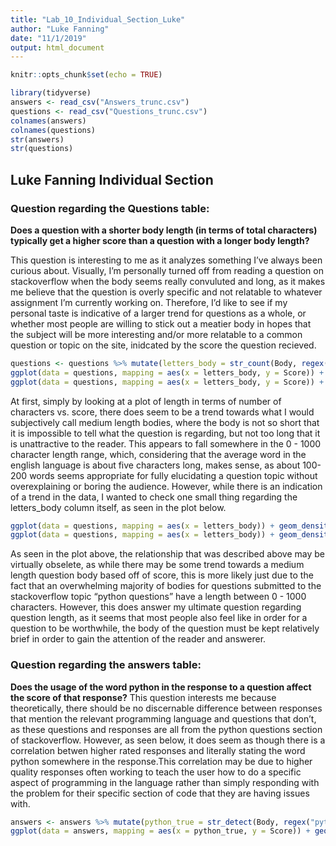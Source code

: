 ---
title: "Lab_10_Individual_Section_Luke"
author: "Luke Fanning"
date: "11/1/2019"
output: html_document
---

```{r setup, include=FALSE}
knitr::opts_chunk$set(echo = TRUE)
```
```{r}
library(tidyverse)
answers <- read_csv("Answers_trunc.csv")
questions <- read_csv("Questions_trunc.csv")
colnames(answers)
colnames(questions)
str(answers)
str(questions)

```

## Luke Fanning Individual Section

### Question regarding the Questions table:
**Does a question with a shorter body length (in terms of total characters) typically get a higher score than a question with a longer body length?**

This question is interesting to me as it analyzes something I've always been curious about. Visually, I'm personally turned off from reading a question on stackoverflow when the body seems really convuluted and long, as it makes me believe that the question is overly specific and not relatable to whatever assignment I'm currently working on. Therefore, I'd like to see if my personal taste is indicative of a larger trend for questions as a whole, or whether most people are willing to stick out a meatier body in hopes that the subject will be more interesting and/or more relatable to a common question or topic on the site, inidcated by the score the question recieved. 

```{r}
questions <- questions %>% mutate(letters_body = str_count(Body, regex("[a-z]", ignore_case = T)))
ggplot(data = questions, mapping = aes(x = letters_body, y = Score)) + geom_jitter() + xlim(c(0, 3000)) + labs(title = "Question Body Length vs. Score", x = "Number of letters in body of question", y = "Score")
ggplot(data = questions, mapping = aes(x = letters_body, y = Score)) + geom_jitter() + xlim(c(0, 500))+ labs(title = "Question Body Length vs. Score", x = "Number of letters in body of question", y = "Score")
```
At first, simply by looking at a plot of length in terms of number of characters vs. score, there does seem to be a trend towards what I would subjectively call medium length bodies, where the body is not so short that it is impossible to tell what the question is regarding, but not too long that it is unattractive to the reader. This appears to fall somewhere in the 0 - 1000 character length range, which, considering that the average word in the english language is about five characters long, makes sense, as about 100-200 words seems appropriate for fully elucidating a question topic without overexplaining or boring the audience. However, while there is an indication of a trend in the data, I wanted to check one small thing regarding the letters_body column itself, as seen in the plot below.

```{r}
ggplot(data = questions, mapping = aes(x = letters_body)) + geom_density() + labs(title = "Question Body Length vs. Density", x = "Number of letters in body of question", y = "Density of question body length")
ggplot(data = questions, mapping = aes(x = letters_body)) + geom_density() + xlim(c(0, 1000))+ labs(title = "Question Body Length vs. Density", x = "Number of letters in body of question", y = "Density of question body length")

```
As seen in the plot above, the relationship that was described above may be virtually obselete, as while there may be some trend towards a medium length question body based off of score, this is more likely just due to the fact that an overwhelming majority of bodies for questions submitted to the stackoverflow topic "python questions" have a length between 0 - 1000 characters. However, this does answer my ultimate question regarding question length, as it seems that most people also feel like in order for a question to be worthwhile, the body of the question must be kept relatively brief in order to gain the attention of the reader and answerer.

### Question regarding the answers table:
**Does the usage of the word python in the response to a question affect the score of that response?**
This question interests me because theoretically, there should be no discernable difference between responses that mention the relevant programming language and questions that don't, as these questions and responses are all from the python questions section of stackoverflow. However, as seen below, it does seem as though there is a correlation betwen higher rated responses and literally stating the word python somewhere in the response.This correlation may be due to higher quality responses often working to teach the user how to do a specific aspect of programming in the language rather than simply responding with the problem for their specific section of code that they are having issues with.  


```{r}
answers <- answers %>% mutate(python_true = str_detect(Body, regex("python", ignore_case = T)))
ggplot(data = answers, mapping = aes(x = python_true, y = Score)) + geom_jitter() + labs(title = "Usage of the word python(true or false) vs. Score", x = "Usage of the word python in the response (true or false)", y = "Score")
```

